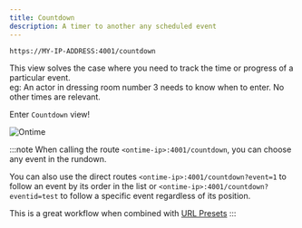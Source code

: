 ```yaml
---
title: Countdown
description: A timer to another any scheduled event
---
```



```bash title="Countdown"
https://MY-IP-ADDRESS:4001/countdown           
```

This view solves the case where you need to track the time or progress of a particular event.  \
eg: An actor in dressing room number 3 needs to know when to enter. No other times are relevant.

Enter `Countdown` view!

![Ontime](../../../../assets/screenshots/views/countdown.png)

:::note
When calling the route `<ontime-ip>:4001/countdown`, you can choose any event in the rundown.

You can also use the direct routes `<ontime-ip>:4001/countdown?event=1` to follow an event by its order in the list or `<ontime-ip>:4001/countdown?eventid=test` to follow a specific event regardless of its position.

This is a great workflow when combined with [URL Presets](/features/url-presets)
:::

